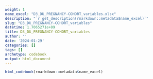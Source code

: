 ```yaml
---
weight: 1
name_excel: "D3_DU_PREGNANCY-COHORT_variables.xlsx"
description: "`r get_description(rmarkdown::metadata$name_excel)`"
slug: "D3_DU_PREGNANCY-COHORT_variables"
datetime: 1.7065271e+09
title: D3_DU_PREGNANCY-COHORT_variables
author: ''
date: '2024-01-29'
categories: []
tags: []
archetype: codebook
output: html_document
---
```


```r
html_codebook(rmarkdown::metadata$name_excel)
```
